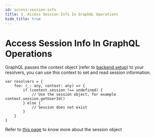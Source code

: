 ```yaml
---
id: access-session-info
title: 3. Access Session Info In GraphQL Operations
hide_title: true
---
```


<!-- COPY DOCS -->
<!-- ./session/graphql-integration/access-session-info.mdx -->

# Access Session Info In GraphQL Operations

GraphQL passes the context object (refer to [backend setup](./backend-setup#d-add-a-graphql-endpoint-with-optional-session-verification)) to your resolvers, you can use this context to set and read session information.

```tsx
var resolvers = {
    foo: (_: any, context: any) => {
        if (context.session !== undefined) {
            // Use the session object, for example context.session.getUserId()
        } else {
            // Session does not exist
        }
    }
}
```

Refer to [this page](../common-customizations/sessions/session-verification-in-api/verify-session#the-session-object) to know more about the session object